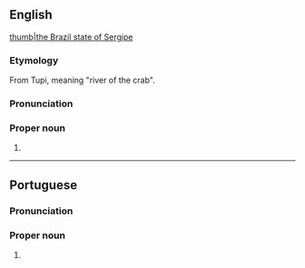 ==English==
{{wikipedia}}
[[file:Brazil State Sergipe.svg|thumb|the Brazil state of Sergipe]]

===Etymology===
From Tupi, meaning "river of the crab".

===Pronunciation===
{{rfp||en|lang=en}}

===Proper noun===
{{en-proper noun}}

# {{place:Brazil/state|en|capital=Aracaju|region=Northeast Region}}

----

==Portuguese==

===Pronunciation===
{{IPA|[sɛʁˈʒipi]|lang=pt}}

===Proper noun===
{{pt-proper noun|}}

# {{place:Brazil/state|pt|capital=Aracaju|region=Northeast Region}}